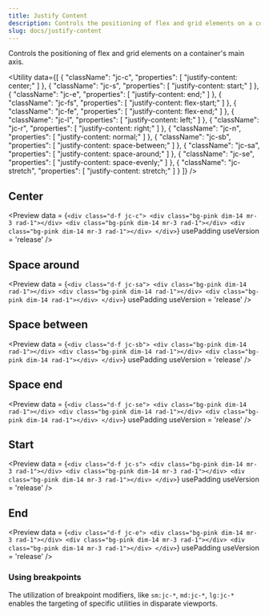 ```yaml
---
title: Justify Content
description: Controls the positioning of flex and grid elements on a container's main axis.
slug: docs/justify-content
---
```


Controls the positioning of flex and grid elements on a container's main axis.

<Utility
  data={[
    {
      "className": "jc-c",
      "properties": [
        "justify-content: center;"
      ]
    },
    {
      "className": "jc-s",
      "properties": [
        "justify-content: start;"
      ]
    },
    {
      "className": "jc-e",
      "properties": [
        "justify-content: end;"
      ]
    },
    {
      "className": "jc-fs",
      "properties": [
        "justify-content: flex-start;"
      ]
    },
    {
      "className": "jc-fe",
      "properties": [
        "justify-content: flex-end;"
      ]
    },
    {
      "className": "jc-l",
      "properties": [
        "justify-content: left;"
      ]
    },
    {
      "className": "jc-r",
      "properties": [
        "justify-content: right;"
      ]
    },
    {
      "className": "jc-n",
      "properties": [
        "justify-content: normal;"
      ]
    },
    {
      "className": "jc-sb",
      "properties": [
        "justify-content: space-between;"
      ]
    },
    {
      "className": "jc-sa",
      "properties": [
        "justify-content: space-around;"
      ]
    },
    {
      "className": "jc-se",
      "properties": [
        "justify-content: space-evenly;"
      ]
    },
    {
      "className": "jc-stretch",
      "properties": [
        "justify-content: stretch;"
      ]
    }
  ]}
/>

## Center

<Preview
  data = {`<div class="d-f jc-c">
      <div class="bg-pink dim-14 mr-3 rad-1"></div>
      <div class="bg-pink dim-14 mr-3 rad-1"></div>
      <div class="bg-pink dim-14 mr-3 rad-1"></div>
    </div>`}
  usePadding
  useVersion = 'release'
/>

## Space around

<Preview
  data = {`<div class="d-f jc-sa">
      <div class="bg-pink dim-14 rad-1"></div>
      <div class="bg-pink dim-14 rad-1"></div>
      <div class="bg-pink dim-14 rad-1"></div>
    </div>`}
  usePadding
  useVersion = 'release'
/>

## Space between

<Preview
  data = {`<div class="d-f jc-sb">
      <div class="bg-pink dim-14 rad-1"></div>
      <div class="bg-pink dim-14 rad-1"></div>
      <div class="bg-pink dim-14 rad-1"></div>
    </div>`}
  usePadding
  useVersion = 'release'
/>

## Space end

<Preview
  data = {`<div class="d-f jc-se">
      <div class="bg-pink dim-14 rad-1"></div>
      <div class="bg-pink dim-14 rad-1"></div>
      <div class="bg-pink dim-14 rad-1"></div>
    </div>`}
  usePadding
  useVersion = 'release'
/>

## Start

<Preview
  data = {`<div class="d-f jc-s">
      <div class="bg-pink dim-14 mr-3 rad-1"></div>
      <div class="bg-pink dim-14 mr-3 rad-1"></div>
      <div class="bg-pink dim-14 mr-3 rad-1"></div>
    </div>`}
  usePadding
  useVersion = 'release'
/>

## End

<Preview
  data = {`<div class="d-f jc-e">
      <div class="bg-pink dim-14 mr-3 rad-1"></div>
      <div class="bg-pink dim-14 mr-3 rad-1"></div>
      <div class="bg-pink dim-14 mr-3 rad-1"></div>
    </div>`}
  usePadding
  useVersion = 'release'
/>

### Using breakpoints

The utilization of breakpoint modifiers, like `sm:jc-*`, `md:jc-*`, `lg:jc-*` enables the targeting of specific utilities in disparate viewports.